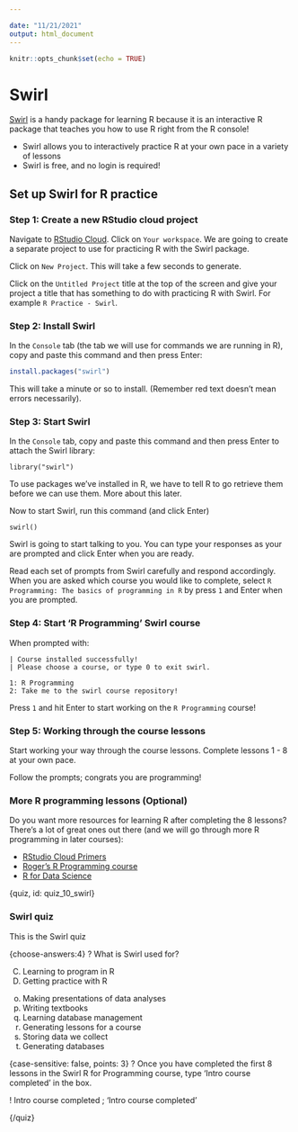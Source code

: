 ```yaml
---

date: "11/21/2021"
output: html_document
---
```


```r
knitr::opts_chunk$set(echo = TRUE)
```

# Swirl

[Swirl](https://swirlstats.com/) is a handy package for learning R because it is an interactive R package that teaches you how to use R right from the R console!

* Swirl allows you to interactively practice R at your own pace in a variety of lessons
* Swirl is free, and no login is required!

## Set up Swirl for R practice

### Step 1: Create a new RStudio cloud project

Navigate to [RStudio Cloud](rstudio.cloud). Click on `Your workspace`. We are going to create a separate project to use for practicing R with the Swirl package.

Click on `New Project`. This will take a few seconds to generate.

Click on the `Untitled Project` title at the top of the screen and give your project a title that has something to do with practicing R with Swirl. For example `R Practice - Swirl`.

### Step 2: Install Swirl

In the `Console` tab (the tab we will use for commands we are running in R), copy and paste this command and then press Enter:

```r
install.packages("swirl")
```
This will take a minute or so to install. (Remember red text doesn't mean errors necessarily).

### Step 3: Start Swirl

In the `Console` tab, copy and paste this command and then press Enter to attach the Swirl library:

```
library("swirl")
```
To use packages we've installed in R, we have to tell R to go retrieve them before we can use them. More about this later.

Now to start Swirl, run this command (and click Enter)
```
swirl()
```

Swirl is going to start talking to you. You can type your responses as your are prompted and click Enter when you are ready.

Read each set of prompts from Swirl carefully and respond accordingly. When you are asked which course you would like to complete, select `R Programming: The basics of programming in R` by press `1` and Enter when you are prompted.

### Step 4: Start 'R Programming' Swirl course

When prompted with:
```
| Course installed successfully!
| Please choose a course, or type 0 to exit swirl.

1: R Programming
2: Take me to the swirl course repository!
```
Press `1` and hit Enter to start working on the `R Programming` course!

### Step 5: Working through the course lessons

Start working your way through the course lessons. Complete lessons 1 - 8 at your own pace.  

Follow the prompts; congrats you are programming!

### More R programming lessons (Optional)

Do you want more resources for learning R after completing the 8 lessons? There's a lot of great ones out there (and we will go through more R programming in later courses):

- [RStudio Cloud Primers](https://rstudio.cloud/learn/primers)
- [Roger's R Programming course](https://www.coursera.org/learn/r-programming)
- [R for Data Science](https://r4ds.had.co.nz/)

{quiz, id: quiz_10_swirl}

### Swirl quiz

This is the Swirl quiz

{choose-answers:4}
? What is Swirl used for?

C) Learning to program in R
C) Getting practice with R
o) Making presentations of data analyses
o) Writing textbooks
o) Learning database management
o) Generating lessons for a course
o) Storing data we collect
o) Generating databases


{case-sensitive: false, points: 3}
? Once you have completed the first 8 lessons in the Swirl R for Programming course, type 'Intro course completed' in the box.

! Intro course completed ; 'Intro course completed'

{/quiz}
